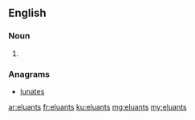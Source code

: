 ==English==

===Noun===
{{head|en}}

# {{plural of|eluant}}

===Anagrams===
* [[lunates#English|lunates]]

[[ar:eluants]]
[[fr:eluants]]
[[ku:eluants]]
[[mg:eluants]]
[[my:eluants]]
